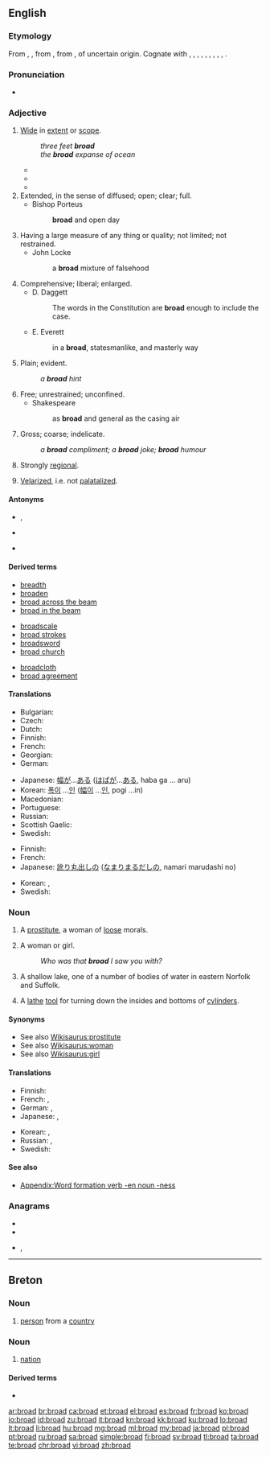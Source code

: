 {{also|Broad.}}
==English==
{{wikipedia|dab=broad}}

===Etymology===
From {{etyl|enm|en}} {{term|brood|lang=enm}}, {{term|brode|lang=enm}}, from {{etyl|ang|en}} {{term/t|ang|brād||broad, flat, open, extended, spacious, wide, ample, copious}}, from {{etyl|gem-pro|en}} {{term/t|gem-pro|*braidaz||broad}}, of uncertain origin. Cognate with {{etyl|sco|-}} {{term|braid||broad|lang=sco}}, {{etyl|fy|-}} {{term|breed||broad|lang=fy}}, {{etyl|stq|-}} {{term|breed||broad|lang=stq}}, {{etyl|nds|-}} {{term|breed||broad|lang=nds}}, {{term|breet|lang=nds}}, {{etyl|nl|-}} {{term|breed||broad|lang=nl}}, {{etyl|de|-}} {{term|breit||broad, wide|lang=de}}, {{etyl|da|-}} {{term|bred||broad|lang=da}}, {{etyl|sv|-}} {{term|bred||broad|lang=sv}}, {{etyl|is|-}} {{term|breiður||broad, wide|lang=is}}.

===Pronunciation===
* {{audio|en-us-broad.ogg|Audio (US)}}
*: {{rhymes|ɔːd}}

===Adjective===
{{en-adj|er}}

# [[wide|Wide]] in [[extent]] or [[scope]].
#: ''three feet '''broad'''''
#: ''the '''broad''' expanse of ocean''
#*{{quote-book|year=1898|author={{w|Winston Churchill (novelist)|Winston Churchill}}
|title={{w|The Celebrity}}|chapter=2
|passage=Sunning himself on the board steps, I saw for the first time Mr. Farquhar Fenelon Cooke. He was dressed out in '''broad''' gaiters and bright tweeds, like an English tourist, and his face might have belonged to Dagon, idol of the Philistines.}}
#* {{quote-news|year=2012|date=April 19|author=Josh Halliday|work=the Guardian
|title=[http://www.guardian.co.uk/technology/2012/apr/19/free-speech-haven-lawless-cesspool Free speech haven or lawless cesspool – can the internet be civilised?]
|passage=Julia Farrington, head of arts at Index on Censorship, argues that extra powers to ban violent videos online will "end up too '''broad''' and open to misapplication, which would damage freedom of expression".}}
#*{{quote-magazine|date=2013-06-28|author={{w|Joris Luyendijk}}
|volume=189|issue=3|page=21|magazine={{w|The Guardian Weekly}}
|title=[http://www.guardian.co.uk/commentisfree/joris-luyendijk-banking-blog/2013/jun/19/banking-britain-beyond-control Our banks are out of control]
|passage=Seeing the British establishment struggle with the financial sector is like watching an alcoholic&nbsp;[&hellip;].&nbsp; Until 2008 there was denial over what finance had become.&nbsp;[&hellip;]&nbsp; But the scandals kept coming, and so we entered stage three – what therapists call "bargaining". A '''broad''' section of the political class now recognises the need for change but remains unable to see the necessity of a fundamental overhaul. Instead it offers fixes and patches.}}
# Extended, in the sense of diffused; open; clear; full.
#* Bishop Porteus
#*: '''broad''' and open day
# Having a large measure of any thing or quality; not limited; not restrained.
#* John Locke
#*: a '''broad''' mixture of falsehood
# Comprehensive; liberal; enlarged.
#* D. Daggett
#*: The words in the Constitution are '''broad''' enough to include the case.
#* E. Everett
#*: in a '''broad''', statesmanlike, and masterly way
# Plain; evident.
#: ''a '''broad''' hint''
# Free; unrestrained; unconfined.
#* Shakespeare
#*: as '''broad''' and general as the casing air
# {{context|dated|lang=en}} Gross; coarse; indelicate.
#: ''a '''broad''' compliment; a '''broad''' joke; '''broad''' humour''
# {{context|of an accent|lang=en}} Strongly [[regional]].
# {{context|Gaelic languages|lang=en}} [[velarize|Velarized]], i.e. not [[palatalize]]d.

====Antonyms====
* {{sense|Regarding occupied space, width of an object}} {{l/en|thin}}, {{l/en|narrow}}
* {{sense|Regarding body width}} {{l/en|skinny}}
* {{sense|Not palatalized}} {{l/en|slender}}

====Derived terms====
{{rel-top3|Terms derived from ''broad'' (adjective)}}
* [[breadth]]
* [[broaden]]
* [[broad across the beam]]
* [[broad in the beam]]
{{rel-mid3}}
* [[broadscale]]
* [[broad strokes]]
* [[broadsword]]
* [[broad church]]
{{rel-mid3}}
* [[broadcloth]]
* [[broad agreement]]
{{rel-bottom}}

====Translations====
{{trans-see|wide}}

{{trans-top|having a specified width}}
* Bulgarian: {{t+|bg|широк}}
* Czech: {{t+|cs|široký|m}}
* Dutch: {{t+|nl|breed}}
* Finnish: {{t+|fi|leveä}}
* French: {{t+|fr|large}}
* Georgian: {{t|ka|ვრცელი|sc=Geor}}
* German: {{t+|de|breit}}
{{trans-mid}}
* Japanese: [[幅]][[が]]…[[ある]] ([[はば]][[が]]…[[ある]], haba ga … aru)
* Korean: [[폭]][[이]] …[[이다|인]] ([[幅]][[이]] …[[이다|인]], pogi …in)
* Macedonian: {{t|mk|широк|m|tr=šírok}}
* Portuguese: {{t+|pt|largo}}
* Russian: {{t|ru|в ширину|tr=v širinú}}
* Scottish Gaelic: {{t|gd|a leud}}
* Swedish: {{t+|sv|bred}}
{{trans-bottom}}

{{trans-top|strongly regional}}
* Finnish: {{t+|fi|leveä}}
* French: {{t+|fr|fort}}
* Japanese: [[訛り]][[丸出し|丸出しの]] ([[なまり]][[まるだし|まるだしの]], namari marudashi no)
{{trans-mid}}
* Korean: {{t+|ko|강하다|alt=강한|tr=[[强하다|强한]], ganghan|sc=Kore}}, {{t|ko|노골적|alt=노골적인|tr=[[露骨的|露骨的인]], nogoljeogin|sc=Kore}}
* Swedish: {{t+|sv|bred}}
{{trans-bottom}}

===Noun===
{{en-noun}}

# {{context|dated|lang=en}} A [[prostitute]], a woman of [[loose]] morals.
# {{context|American|lang=en}} A woman or girl.
#: ''Who was that '''broad''' I saw you with?''
# {{context|UK|lang=en}} A shallow lake, one of a number of bodies of water in eastern Norfolk and Suffolk.
# A [[lathe]] [[tool]] for turning down the insides and bottoms of [[cylinder]]s.
#: {{rfquotek|Knight}}

====Synonyms====
* See also [[Wikisaurus:prostitute]]
* See also [[Wikisaurus:woman]]
* See also [[Wikisaurus:girl]]

====Translations====
{{trans-see|whore}}

{{trans-top|colloquial term for a woman or girl}}
* Finnish: {{t+|fi|lyyli}}
* French: {{t+|fr|gonzesse|f}}, {{t+|fr|meuf|f}}
* German: {{t+|de|Weib|n}}, {{t+|de|Braut|f}}
* Japanese: {{t+|ja|女|tr=[[おんな]], onna|sc=Jpan}}, {{t+|ja|助|tr=[[すけ]], suke|sc=Jpan}}
{{trans-mid}}
* Korean: {{t+|ko|계집애|tr=gyejibae|sc=Kore}}, {{t+|ko|여자|tr=[[女子]], yeoja|sc=Kore}}
* Russian: {{t+|ru|девка|f|tr=dévka}}, {{t+|ru|баба|f|tr=bába|sc=Cyrl}}
* Swedish: {{t+|sv|tjej|c}}
{{trans-bottom}}

====See also====
* [[Appendix:Word formation verb -en noun -ness]]

===Anagrams===
* {{l/en|abord}}
* {{l/en|board}}
* {{l/en|dobra}}, {{l/en|Dobra}}

----

==Breton==

===Noun===
{{br-noun|m|p=broiz}}

# [[person]] from a [[country]]

===Noun===
{{br-noun|f|p=r}}

# [[nation]]

====Derived terms====
* {{l/br|broadel}}

[[ar:broad]]
[[br:broad]]
[[ca:broad]]
[[et:broad]]
[[el:broad]]
[[es:broad]]
[[fr:broad]]
[[ko:broad]]
[[io:broad]]
[[id:broad]]
[[zu:broad]]
[[it:broad]]
[[kn:broad]]
[[kk:broad]]
[[ku:broad]]
[[lo:broad]]
[[lt:broad]]
[[li:broad]]
[[hu:broad]]
[[mg:broad]]
[[ml:broad]]
[[my:broad]]
[[ja:broad]]
[[pl:broad]]
[[pt:broad]]
[[ru:broad]]
[[sa:broad]]
[[simple:broad]]
[[fi:broad]]
[[sv:broad]]
[[tl:broad]]
[[ta:broad]]
[[te:broad]]
[[chr:broad]]
[[vi:broad]]
[[zh:broad]]